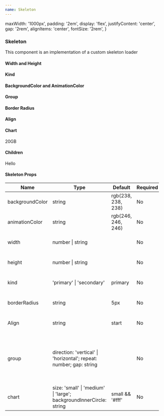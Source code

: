 ```yaml
---
name: Skeleton
---
```



  maxWidth: '1000px',
  padding: '2em',
  display: 'flex',
  justifyContent: 'center',
  gap: '2rem',
  alignItems: 'center',
  fontSize: '2rem',
}

<div />
<div>
  <H3 font="secondary">Skeleton</H3>
</div>

<Paragraph4>
  This component is an implementation of a custom skeleton loader
</Paragraph4>

<div>
  <H4 font="secondary">Width and Height</H4>
</div>

<Playground>
  <div style={styles}>
    <Skeleton height="2rem" width="100%" />
  </div>
</Playground>

<div>
  <H4 font="secondary">Kind</H4>
</div>

<Playground>
  <div style={{ ...styles, flexDirection: 'column' }}>
    <Skeleton height="2rem" width="100%" kind="primary" />
    <Skeleton height="2rem" width="100%" kind="secondary" />
  </div>
</Playground>

<div>
  <H4 font="secondary">BackgroundColor and AnimationColor</H4>
</div>

<Playground>
  <div style={styles}>
    <Skeleton
      height="2rem"
      width="100%"
      backgroundColor="#6dfffa"
      animationColor="#febfff"
    />
  </div>
</Playground>

<div>
  <H4 font="secondary">Group</H4>
</div>

<Playground>
  <div style={styles}>
    <Skeleton
      group={{ direction: 'vertical', repeat: 5, gap: '0.5rem' }}
      height="2rem"
      width="100%"
    />
  </div>
</Playground>

<div>
  <H4 font="secondary">Border Radius</H4>
</div>

<Playground>
  <div style={{ ...styles, flexDirection: 'column' }}>
    <Skeleton height="10px" width="100px" borderRadius="0px" />
    <Skeleton height="50px" width="50px" borderRadius="5px" />
    <Skeleton height="50px" width="50px" borderRadius="50%" />
  </div>
</Playground>

<div>
  <H4 font="secondary">Align</H4>
</div>

<Playground>
  <div style={{ ...styles, flexDirection: 'column' }}>
    <Skeleton align="start" height="10px" width="100px" />
    <Skeleton align="center" height="50px" width="50px" />
    <Skeleton align="end" height="50px" width="50px" />
  </div>
</Playground>

<div>
  <H4 font="secondary">Chart</H4>
</div>

<Playground>
  <div style={styles}>
    <Skeleton chart={{ size: 'small' }} kind="secondary">
      20GB
    </Skeleton>
    <Skeleton chart />
    <Skeleton chart={{ size: 'large', backgroundInnerCircle: 'royalBlue' }} />
  </div>
</Playground>

<div>
  <H4 font="secondary">Children</H4>
</div>

<Playground>
  <div style={styles}>
    <Skeleton kind="secondary">Hello</Skeleton>
  </div>
</Playground>

<H4>Skeleton Props</H4>
<table>
  <thead>
    <tr>
      <th>Name</th>
      <th>Type</th>
      <th>Default</th>
      <th>Required</th>
      <th>Description</th>
    </tr>
  </thead>
  <tbody>
    <tr>
      <td>backgroundColor</td>
      <td>string</td>
      <td>rgb(238, 238, 238)</td>
      <td>No</td>
      <td>Color of background</td>
    </tr>
    <tr>
      <td>animationColor</td>
      <td>string</td>
      <td>rgb(246, 246, 246)</td>
      <td>No</td>
      <td>Color of animation</td>
    </tr>
    <tr>
      <td>width</td>
      <td>number | string</td>
      <td></td>
      <td>No</td>
      <td>Set defined width component</td>
    </tr>
    <tr>
      <td>height</td>
      <td>number | string</td>
      <td></td>
      <td>No</td>
      <td>Set defined height component</td>
    </tr>
    <tr>
      <td>kind</td>
      <td>'primary' | 'secondary'</td>
      <td>primary</td>
      <td>No</td>
      <td>Set style depending on kind</td>
    </tr>
    <tr>
      <td>borderRadius</td>
      <td>string</td>
      <td>5px</td>
      <td>No</td>
      <td>Set defined border radius style</td>
    </tr>
    <tr>
      <td>Align</td>
      <td>string</td>
      <td>start</td>
      <td>No</td>
      <td>Set defined justify-content</td>
    </tr>
    <tr>
      <td>group</td>
      <td>direction: 'vertical' | 'horizontal'; repeat: number; gap: string</td>
      <td></td>
      <td>No</td>
      <td>
        Allows to repeat one element multiple times and display using rows or
        columns
      </td>
    </tr>
    <tr>
      <td>chart</td>
      <td>size: 'small' | 'medium' | 'large'; backgroundInnerCircle: string</td>
      <td>small && '#fff'</td>
      <td>No</td>
      <td>Set size and inner background of chart</td>
    </tr>
  </tbody>
</table>
